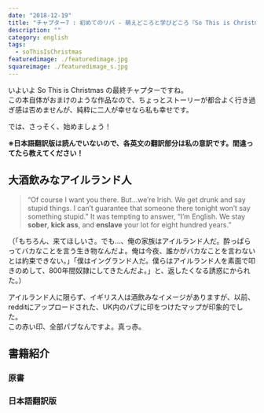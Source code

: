```yaml
---
date: "2018-12-19"
title: "チャプター7 : 初めてのリバ - 萌えどころと学びどころ『So This is Christmas/アドリアン・イングリッシュ(6)』"
description: ""
category: english
tags:
  - soThisIsChristmas
featuredimage: ./featuredimage.jpg
squareimage: ./featuredimage_s.jpg
---
```



いよいよ So This is Christmas の最終チャプターですね。  
この本自体がおまけのような作品なので、ちょっとストーリーが都合よく行き過ぎ感は否めませんが、純粋に二人が幸せなら私も幸せです。

では、さっそく、始めましょう！

<SoThisIsChristmasIndex />

**※日本語翻訳版は読んでいないので、各英文の翻訳部分は私の意訳です。間違ってたら教えてください！**

## 大酒飲みなアイルランド人

<Blockquote srcName="So This is Christmas (The Adrien English Mysteries Book 6)" srcURL="https://amzn.to/2OzE8fN" book>
“Of course I want you there. But…we’re Irish. We get drunk and say stupid things. I can’t guarantee that someone there tonight won’t say something stupid.” It was tempting to answer, “I’m English. We stay <strong>sober</strong>, <strong>kick ass</strong>, and <strong>enslave</strong> your lot for eight hundred years.”
</Blockquote>

<p className="translation">（「もちろん、来てほしいさ。でも…、俺の家族はアイルランド人だ。酔っぱらってバカなことを言う生き物なんだよ。俺は今夜、誰かがバカなことを言わないとは約束できない。」「僕はイングランド人だ。僕らはアイルランド人を素面で叩きのめして、800年間奴隷にしてきたんだよ。」と、返したくなる誘惑にかられた。）</p>

<Vocabulary en="sober" ja="酔っていない、しらふの" />

アイルランド人に限らず、イギリス人は酒飲みなイメージがありますが、以前、redditにアップロードされた、UK内のパブに印をつけたマップが印象的でした。  
この赤い印、全部パブなんですよ。真っ赤。

<SoThisIsChristmasIndex open />

## 書籍紹介

### 原書

<Amazon
  asin="B01N9AERR2"
  title="So This is Christmas (The Adrien English Mysteries Book 6)"
  linkId="7da7f3a0fdcb9c4569abe4fdc90d6f9e"
  author="Josh Lanyon"
/>

### 日本語翻訳版

<Amazon
  asin="B077ZGFZ7S"
  title="アドリアン･イングリッシュ（6）So This is Christmas"
  linkId="5037e032af9be9f42823c82d674e6462"
  author="ジョシュ･ラニヨン"
/>